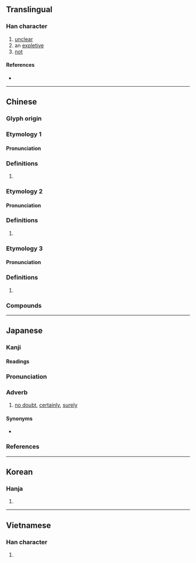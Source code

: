 {{also|呒}}
{{character info/new}}
==Translingual==

===Han character===
{{Han char|rn=30|rad=口|as=12|sn=15|four=68031|canj=ROTF|ids=⿰口無}}

# [[unclear]]
# an [[expletive]]
# [[not]]

====References====
* {{Han ref|kx=0207.230|dkj=04269|dj=0430.180|hdz=10684.020|uh=5638|ud=22072|bh=E546|bd=58694}}

----

==Chinese==
{{zh-forms|s=呒}}

===Glyph origin===
{{Han etym|無}}

===Etymology 1===

====Pronunciation====
{{zh-pron
|m=fǔ
|c=fu2
|mc=
|oc=
|cat=
}}

===Definitions===
{{zh-hanzi}}

# {{rfdef|lang=zh}}

===Etymology 2===

====Pronunciation====
{{zh-pron
|m=wǔ
|c=mou5
|mc=
|oc=
|cat=
}}

===Definitions===
{{zh-hanzi}}

# {{rfdef|lang=zh}}

===Etymology 3===

====Pronunciation====
{{zh-pron
|m=<!--ḿ broken-->
|c=m4,mou5
|mc=
|oc=
|cat=
}}

===Definitions===
{{zh-hanzi}}

# {{rfdef|lang=zh}}

===Compounds===
{{zh-der|嘸沒}}

----

==Japanese==

===Kanji===
{{ja-kanji|grade=|rs=口12}}

====Readings====
{{ja-readings
|goon=む
|kanon=ぶ
|kun=さぞ-
}}

{{ja-kanjitab|さぞ|yomi=k}}

===Pronunciation===
{{ja-pron|さぞ|acc=1|acc_ref=SMK2}}

===Adverb===
{{ja-pos|adverb|さぞ}}

# [[no doubt]], [[certainly]], [[surely]]

====Synonyms====
* {{ja-r|嘸かし|さぞかし}}

===References===
<references/>

----

==Korean==

===Hanja===
{{ko-hanja|hangeul=무|rv=mu|mr=mu}}

# {{defn|lang=ko|sort=口12}}

----

==Vietnamese==

===Han character===
{{vi-hantu|[[vỗ]], [[vổ]]|rs=口12}}

# {{defn|vi}}